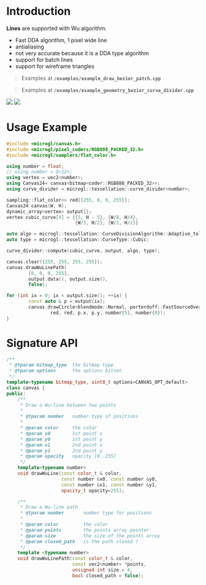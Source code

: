 # Introduction

**Lines** are supported with Wu algorithm:
- Fast DDA algorithm, 1 pixel wide line
- antialiasing
- not very accurate because it is a DDA type algorithm
- support for batch lines
- support for wireframe triangles

> Examples at **`/examples/example_draw_bezier_patch.cpp`** 

> Examples at **`/examples/example_geometry_bezier_curve_divider.cpp`** 

<div style={{margin: "auto" }}>
<img src="/images/canvas_wu_lines.png" style={{height:"250px", display: "inline-block"}} />
<img src="/images/canvas_wu_lines_2.png" style={{height:"250px", display:"inline-block"}} />
</div>

# Usage Example

```cpp
#include <microgl/canvas.h>
#include <microgl/pixel_coders/RGB888_PACKED_32.h>
#include <microgl/samplers/flat_color.h>

using number = float;
// using number = Q<12>;
using vertex = vec2<number>;
using Canvas24= canvas<bitmap<coder::RGB888_PACKED_32>>;
using curve_divider = microgl::tessellation::curve_divider<number>;

sampling::flat_color<> red{{255, 0, 0, 255}};
Canvas24 canvas(W, H);
dynamic_array<vertex> output{};
vertex cubic_curve[4] = {{5, H - 5}, {W/8, H/4}, 
                         {W/3, H/2}, {W/2, H/2}}

auto algo = microgl::tessellation::CurveDivisionAlgorithm::Adaptive_tolerance_distance_Medium;
auto type = microgl::tessellation::CurveType::Cubic;

curve_divider::compute(cubic_curve, output, algo, type);

canvas.clear({255, 255, 255, 255});
canvas.drawWuLinePath(
        {0, 0, 0, 255},
        output.data(), output.size(),
        false);

for (int ix = 0; ix < output.size(); ++ix) {
        const auto & p = output[ix];
        canvas.drawCircle<blendmode::Normal, porterduff::FastSourceOverOnOpaque, true>(
                red, red, p.x, p.y, number{5}, number{0});
}

```

# Signature API

```cpp
/**
 * @tparam bitmap_type  the bitmap type
 * @tparam options      the options bitset
 */
template<typename bitmap_type, uint8_t options=CANVAS_OPT_default>
class canvas {
public:
    /**
     * Draw a Wu-line between two points
     *
     * @tparam number   number type of positions
     *
     * @param color     the color
     * @param x0        1st point x
     * @param y0        1st point y
     * @param x1        2nd point x
     * @param y1        2nd point y
     * @param opacity   opacity [0..255]
     */
    template<typename number>
    void drawWuLine(const color_t & color,
                    const number &x0, const number &y0, 
                    const number &x1, const number &y1,
                    opacity_t opacity=255);

    /**
     * Draw a Wu-line path
     * @tparam number       number type for positions
     *
     * @param color         the color
     * @param points        the points array pointer
     * @param size          the size of the points array
     * @param closed_path   is the path closed ?
     */
    template <typename number>
    void drawWuLinePath(const color_t & color,
                        const vec2<number> *points,
                        unsigned int size = 4,
                        bool closed_path = false);

```

